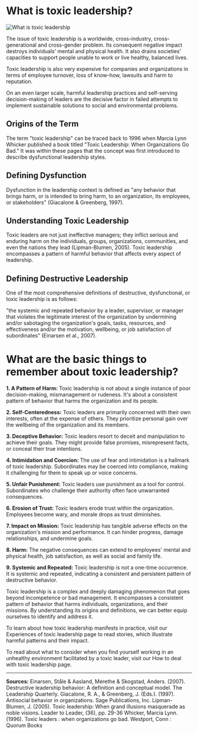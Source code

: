 # What is toxic leadership?

![What is toxic leadership](/images/getting_informed/What_is_toxic_leadership.svg)

The issue of toxic leadership is a worldwide, cross-industry, cross-generational and cross-gender problem. Its consequent negative impact destroys individuals’ mental and physical health. It also drains societies' capacities to support people unable to work or live healthy, balanced lives.

Toxic leadership is also very expensive for companies and organizations in terms of employee turnover, loss of know-how, lawsuits and harm to reputation.

On an even larger scale, harmful leadership practices and self-serving decision-making of leaders are the decisive factor in failed attempts to implement sustainable solutions to social and environmental problems.

## Origins of the Term

The term "toxic leadership" can be traced back to 1996 when Marcia Lynn Whicker published a book titled "Toxic Leadership: When Organizations Go Bad." It was within these pages that the concept was first introduced to describe dysfunctional leadership styles.

## Defining Dysfunction

Dysfunction in the leadership context is defined as "any behavior that brings harm, or is intended to bring harm, to an organization, its employees, or stakeholders" (Giacalone & Greenberg, 1997).

## Understanding Toxic Leadership

Toxic leaders are not just ineffective managers; they inflict serious and enduring harm on the individuals, groups, organizations, communities, and even the nations they lead (Lipman-Blumen, 2005). Toxic leadership encompasses a pattern of harmful behavior that affects every aspect of leadership.

## Defining Destructive Leadership

One of the most comprehensive definitions of destructive, dysfunctional, or toxic leadership is as follows:

"the systemic and repeated behavior by a leader, supervisor, or manager that violates the legitimate interest of the organization by undermining and/or sabotaging the organization's goals, tasks, resources, and effectiveness and/or the motivation, wellbeing, or job satisfaction of subordinates" (Einarsen et al., 2007).

# What are the basic things to remember about toxic leadership?

**1. A Pattern of Harm:** Toxic leadership is not about a single instance of poor decision-making, mismanagement or rudeness. It's about a consistent pattern of behavior that harms the organization and its people.

**2. Self-Centeredness:** Toxic leaders are primarily concerned with their own interests, often at the expense of others. They prioritize personal gain over the wellbeing of the organization and its members.

**3. Deceptive Behavior:** Toxic leaders resort to deceit and manipulation to achieve their goals. They might provide false promises, misrepresent facts, or conceal their true intentions.

**4. Intimidation and Coercion:** The use of fear and intimidation is a hallmark of toxic leadership. Subordinates may be coerced into compliance, making it challenging for them to speak up or voice concerns.

**5. Unfair Punishment:** Toxic leaders use punishment as a tool for control. Subordinates who challenge their authority often face unwarranted consequences.

**6. Erosion of Trust:** Toxic leaders erode trust within the organization. Employees become wary, and morale drops as trust diminishes.

**7. Impact on Mission:** Toxic leadership has tangible adverse effects on the organization's mission and performance. It can hinder progress, damage relationships, and undermine goals.

**8. Harm:** The negative consequences can extend to employees' mental and physical health, job satisfaction, as well as social and family life.

**9. Systemic and Repeated:** Toxic leadership is not a one-time occurrence. It is systemic and repeated, indicating a consistent and persistent pattern of destructive behavior.

Toxic leadership is a complex and deeply damaging phenomenon that goes beyond incompetence or bad management. It encompasses a consistent pattern of behavior that harms individuals, organizations, and their missions.
By understanding its origins and definitions, we can better equip ourselves to identify and address it.

To learn about how toxic leadership manifests in practice, visit our Experiences of toxic leadership page to read stories, which illustrate harmful patterns and their impact.

To read about what to consider when you find yourself working in an unhealthy environment facilitated by a toxic leader, visit our How to deal with toxic leadership page.

---

**Sources:**
Einarsen, Ståle & Aasland, Merethe & Skogstad, Anders. (2007). Destructive leadership behavior: A definition and conceptual model. The Leadership Quarterly.
Giacalone, R. A., & Greenberg, J. (Eds.). (1997). Antisocial behavior in organizations. Sage Publications, Inc.
Lipman-Blumen, J. (2005). Toxic leadership: When grand illusions masquerade as noble visions. Leader to Leader, (36), pp. 29-36
Whicker, Marcia Lynn. (1996). Toxic leaders : when organizations go bad. Westport, Conn : Quorum Books
